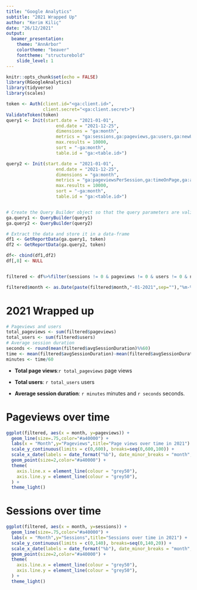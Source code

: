 ```yaml
---
title: "Google Analytics"
subtitle: "2021 Wrapped Up"
author: "Kerim Kiliç"
date: "26/12/2021"
output: 
  beamer_presentation:
    theme: "AnnArbor"
    colortheme: "beaver"
    fonttheme: "structurebold"
    slide_level: 1
---
```


```r
knitr::opts_chunk$set(echo = FALSE)
library(RGoogleAnalytics)
library(tidyverse)
library(scales)
```

```r
token <- Auth(client.id="<ga:client.id>",
              client.secret="<ga:client.secret>")
ValidateToken(token)
query1 <- Init(start.date = "2021-01-01",
                   end.date = "2021-12-25",
                   dimensions = "ga:month",
                   metrics = "ga:sessions,ga:pageviews,ga:users,ga:newUsers,ga:avgSessionDuration,ga:sessionDuration",
                   max.results = 10000,
                   sort = "-ga:month",
                   table.id = "ga:<table.id>")

query2 <- Init(start.date = "2021-01-01",
                   end.date = "2021-12-25",
                   dimensions = "ga:month",
                   metrics = "ga:pageviewsPerSession,ga:timeOnPage,ga:avgTimeOnPage,ga:sessionsPerUser",
                   max.results = 10000,
                   sort = "-ga:month",
                   table.id = "ga:<table.id>")


# Create the Query Builder object so that the query parameters are validated
ga.query1 <- QueryBuilder(query1)
ga.query2 <- QueryBuilder(query2)

# Extract the data and store it in a data-frame
df1 <- GetReportData(ga.query1, token)
df2 <- GetReportData(ga.query2, token)

df<- cbind(df1,df2)
df[,8] <- NULL


filtered <- df%>%filter(sessions != 0 & pageviews != 0 & users != 0 & newUsers != 0)

filtered$month <- as.Date(paste(filtered$month,"-01-2021",sep=""),"%m-%d-%y")
```

# 2021 Wrapped up

```r
# Pageviews and users
total_pageviews <- sum(filtered$pageviews)
total_users <- sum(filtered$users)
# Average session duration
seconds <- round(mean(filtered$avgSessionDuration)%%60)
time <- mean(filtered$avgSessionDuration)-mean(filtered$avgSessionDuration)%%60
minutes <- time/60
```

- **Total page views**:`r total_pageviews` page views

- **Total users**: `r total_users` users

- **Average session duration**: `r minutes` minutes and `r seconds` seconds.

# Pageviews over time

```r
ggplot(filtered, aes(x = month, y=pageviews)) +
  geom_line(size=.75,color="#a40000") + 
  labs(x = "Month",y="Pageviews",title="Page views over time in 2021") + 
  scale_y_continuous(limits = c(0,600), breaks=seq(0,600,100)) + 
  scale_x_date(labels = date_format("%b"), date_minor_breaks = "month",date_breaks = "1 month") +
  geom_point(size=2,color="#a40000") +
  theme(
    axis.line.x = element_line(colour = "grey50"),
    axis.line.y = element_line(colour = "grey50"),
  ) +
  theme_light()
```

# Sessions over time

```r
ggplot(filtered, aes(x = month, y=sessions)) +
  geom_line(size=.75,color="#a40000") + 
  labs(x = "Month",y="Sessions",title="Sessions over time in 2021") + 
  scale_y_continuous(limits = c(0,140), breaks=seq(0,140,20)) + 
  scale_x_date(labels = date_format("%b"), date_minor_breaks = "month",date_breaks = "1 month") +
  geom_point(size=2,color="#a40000") +
  theme(
    axis.line.x = element_line(colour = "grey50"),
    axis.line.y = element_line(colour = "grey50"),
  ) +
  theme_light()
```

